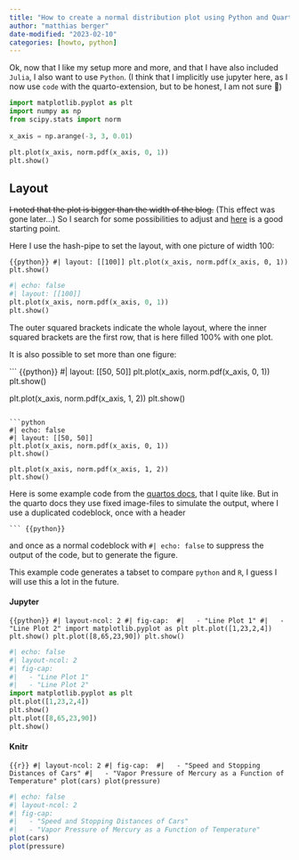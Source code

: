 ```yaml
---
title: "How to create a normal distribution plot using Python and Quarto"
author: "matthias berger"
date-modified: "2023-02-10"
categories: [howto, python]
---
```


Ok, now that I like my setup more and more, and that I have also included `Julia`, I also want to use `Python`. (I think that I implicitly use jupyter here, as I now use `code` with the quarto-extension, but to be honest, I am not sure 🙈)

```python
import matplotlib.pyplot as plt
import numpy as np
from scipy.stats import norm
  
x_axis = np.arange(-3, 3, 0.01)

plt.plot(x_axis, norm.pdf(x_axis, 0, 1))
plt.show()
```

## Layout

~~I noted that the plot is bigger than the width of the blog.~~ (This effect was gone later...) So I search for some possibilities to adjust and [here](https://quarto.org/docs/authoring/figures.html#computations "https://quarto.org/docs/authoring/figures.html#computations") is a good starting point.

Here I use the hash-pipe to set the layout, with one picture of width 100:

``` {{python}}
#| layout: [[100]]
plt.plot(x_axis, norm.pdf(x_axis, 0, 1))
plt.show()
```

```python
#| echo: false
#| layout: [[100]]
plt.plot(x_axis, norm.pdf(x_axis, 0, 1))
plt.show()
```

The outer squared brackets indicate the whole layout, where the inner squared brackets are the first row, that is here filled 100% with one plot.

It is also possible to set more than one figure:

``` {{python}}
#| layout: [[50, 50]]
plt.plot(x_axis, norm.pdf(x_axis, 0, 1))
plt.show()

plt.plot(x_axis, norm.pdf(x_axis, 1, 2))
plt.show()
```

```python
#| echo: false
#| layout: [[50, 50]]
plt.plot(x_axis, norm.pdf(x_axis, 0, 1))
plt.show()

plt.plot(x_axis, norm.pdf(x_axis, 1, 2))
plt.show()
```

Here is some example code from the [quartos docs](https://github.com/quarto-dev/quarto-web/blob/main/docs/authoring/figures.qmd#L392 "https://github.com/quarto-dev/quarto-web/blob/main/docs/authoring/figures.qmd#L392"), that I quite like. But in the quarto docs they use fixed image-files to simulate the output, where I use a duplicated codeblock, once with a header

    ``` {{python}}

and once as a normal codeblock with `#| echo: false` to suppress the output of the code, but to generate the figure.

This example code generates a tabset to compare `python` and `R`, I guess I will use this a lot in the future.

::: panel-tabset
#### Jupyter

``` {{python}}
#| layout-ncol: 2
#| fig-cap: 
#|   - "Line Plot 1"
#|   - "Line Plot 2"
import matplotlib.pyplot as plt
plt.plot([1,23,2,4])
plt.show()
plt.plot([8,65,23,90])
plt.show()
```

```python
#| echo: false
#| layout-ncol: 2
#| fig-cap: 
#|   - "Line Plot 1"
#|   - "Line Plot 2"
import matplotlib.pyplot as plt
plt.plot([1,23,2,4])
plt.show()
plt.plot([8,65,23,90])
plt.show()
```

#### Knitr

``` {{r}}
#| layout-ncol: 2
#| fig-cap: 
#|   - "Speed and Stopping Distances of Cars"
#|   - "Vapor Pressure of Mercury as a Function of Temperature"
plot(cars)
plot(pressure)
```

```r
#| echo: false
#| layout-ncol: 2
#| fig-cap: 
#|   - "Speed and Stopping Distances of Cars"
#|   - "Vapor Pressure of Mercury as a Function of Temperature"
plot(cars)
plot(pressure)
```
:::